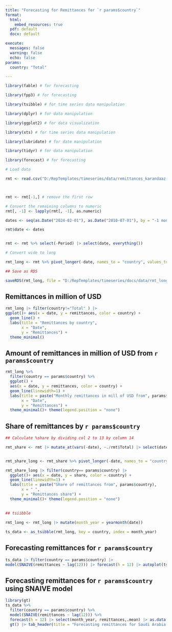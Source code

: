 ---
title: "Forecasting for Remittances for `r params$country`"
format: 
  html:
    embed_resources: true
  pdf: default
  docx: default

execute:
  messages: false
  warning: false
  echo: false
params:
  country: "Total"

---


```{r}
library(fable) # for forecasting

library(fpp3) # for forecasting

library(tsibble) # for time series data manipulation

library(dplyr) # for data manipulation

library(ggplot2) # for data visualization

library(xts) # for time series data manipulation

library(lubridate) # for date manipulation

library(tidyr) # for data manipulation

library(forecast) # for forecasting

```



```{r}
# Load data

rmt <- read.csv("D:/RepTemplates/timeseries/data/remittances_karandaaz.csv")



rmt <- rmt[-1,] # remove the first row

# Convert the remaining columns to numeric
rmt[, -1] <- lapply(rmt[, -1], as.numeric)

dates <- seq(as.Date("2024-02-01"), as.Date("2010-07-01"), by = "-1 month")

rmt$date <- dates


rmt <- rmt %>% select(-Period) |> select(date, everything())

# Convert wide to long 

rmt_long <- rmt %>% pivot_longer(-date, names_to = "country", values_to = "remittances")

## Save as RDS

saveRDS(rmt_long, file = "D:/RepTemplates/timeseries/docs/data/rmt_long.RDS")


```

## Remittances in million of USD

```{r}
rmt_long |> filter(country!="Total" ) |> 
ggplot()+ aes(x = date, y = remittances, color = country) +
  geom_line() +
  labs(title = "Remittances by country",
       x = "Date",
       y = "Remittances") +
  theme_minimal()
```



## Amount of remittances in million of USD from `r params$country`



```{r}
rmt_long %>%
  filter(country == params$country) %>%
  ggplot() +
  aes(x = date, y = remittances, color = country) +
  geom_line(linewidth=1) +
  labs(title = paste("Monthly remittances in mill of USD from", params$country),
       x = "Date",
       y = "Remittances") +
  theme_minimal()+ theme(legend.position = "none")
```


## Share of remittances by `r params$country`

```{r}

## Calculate %share by dividing col 2 to 13 by column 14

rmt_share <- rmt |> mutate_at(vars(-date), ~./rmt$Total) |> select(date, Total, everything())


rmt_share_long <- rmt_share %>% pivot_longer(-date, names_to = "country", values_to = "share")

rmt_share_long |> filter(country== params$country) |>
  ggplot()+ aes(x = date, y = share, color = country) +
  geom_line(linewidth=1) +
  labs(title = paste("Share of remittances from", params$country),
       x = " ",
       y = "Remittances share") +
  theme_minimal()+ theme(legend.position = "none")


```


## 

```{r}
## tsiibble

rmt_long <- rmt_long |> mutate(month_year = yearmonth(date))

ts_data <- as_tsibble(rmt_long, key = country, index = month_year) 


```

## Forecasting remittances for `r params$country`

```{r}
ts_data |> filter(country == params$country) |>
model(SNAIVE(remittances ~ lag(12))) |> forecast(h = 12) |> autoplot(ts_data)

```

## Forecasting remittances for `r params$country` using SNAIVE model

```{r}
library(gt)
ts_data %>%
  filter(country == params$country) %>%
  model(SNAIVE(remittances ~ lag(12))) %>%
  forecast(h = 12) |> select(month_year, remittances,.mean) |> as.data.frame() |> 
  gt() |> tab_header(title = "Forecasting remittances for Saudi Arabia using SNAIVE model") |> fmt_number(columns = 2, decimals = 2)

```